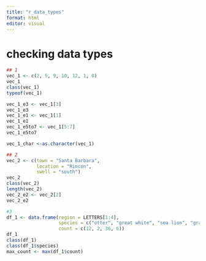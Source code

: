 ```yaml
---
title: "r_data_types"
format: html
editor: visual
---
```


# checking data types

```r
## 1
vec_1 <- c(2, 5, 9, 10, 12, 1, 0)
vec_1
class(vec_1)
typeof(vec_1)

vec_1_e3 <- vec_1[3]
vec_1_e3
vec_1_e1 <- vec_1[1]
vec_1_e1
vec_1_e5to7 <- vec_1[5:7]
vec_1_e5to7

vec_1_char <-as.character(vec_1)

## 2 
vec_2 <- c(town = "Santa Barbara", 
           location = "Rincon", 
           swell = "south")
vec_2
class(vec_2)
length(vec_2)
vec_2_e2 <- vec_2[2]
vec_2_e2

#3 
df_1 <- data.frame(region = LETTERS[1:4], 
                   species = c("otter", "great white", "sea lion", "gray whale"), 
                   count = c(12, 2, 36, 6))
df_1
class(df_1)
class(df_1$species)
max_count <- max(df_1$count)
```


